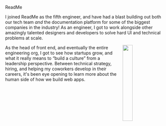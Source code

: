 <Theme
  text="#ffffff"
  links="#ffffff"
  matte="#01204a"
  matte-pop="rgb(0 0 0 / 10%)"
  matte-hover="rgba(255 255 255 / 5%)"
/>
<ProjectHeader position="head of engineering">ReadMe</ProjectHeader>

I joined ReadMe as the fifth engineer, and have had a blast building out both our tech team *and* the documentation platform for some of the biggest companies in the industry! As an engineer, I got to work alongside other amazingly talented designers and developers to solve hard UI and technical problems at scale.

<a href="http://readme.io" target="_blank"><img width="25%" align="right" src="http://rgd2.co/next/portfolio/readme/readme-brandmark-white.svg" loading="lazy" /></a>

As the head of front end, and eventually the entire engineering org, I got to see how startups grow, and what it really means to “build a culture” from a leadership perspective. Between technical strategy, hiring, and helping my coworkers develop in their careers, it's been eye opening to learn more about the human side of how we build web apps.